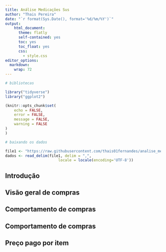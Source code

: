 ```yaml
---
title: Análise Medicações Sus
author: "Thais Pereira"
date: "`r format(Sys.Date(), format='%d/%m/%Y')`"
output:
    html_document:
      theme: flatly
      self-contained: yes
      toc: yes
      toc_float: yes
      css: 
        - style.css
editor_options: 
  markdown: 
    wrap: 72
---
```


```r

# bibliotecas

library("tidyverse")
library("ggplot2")

```


```r

(knitr::opts_chunk$set(
	echo = FALSE,
	error = FALSE,
	message = FALSE,
	warning = FALSE
)
) 
```


```r


# baixando os dados

file1 <- "https://raw.githubusercontent.com/thais01fernandes/analise_medicamentos_sus/master/BPS_2022.xlsx%20-%202022.csv"
dados <- read_delim(file1, delim = ",",
                        locale = locale(encoding='UTF-8'))


```

## **Introdução**

## **Visão geral de compras**

## **Comportamento de compras**

## **Comportamento de compras**

## **Preço pago por item**




